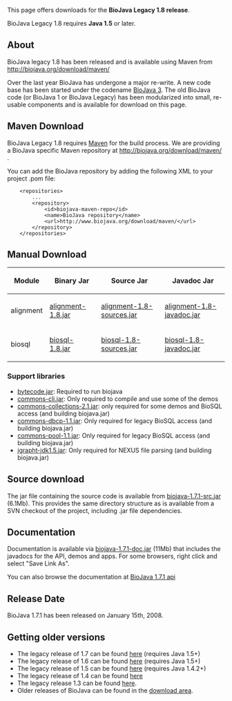 This page offers downloads for the <b>BioJava Legacy 1.8 release</b>. 

BioJava Legacy 1.8 requires <b>Java 1.5</b> or later. 

== About ==
BioJava legacy 1.8 has been released and is available using Maven from http://biojava.org/download/maven/

Over the last year BioJava has undergone a major re-write. A new code base has been started under the codename [[BioJava:Download|BioJava 3]]. The old BioJava code (or BioJava 1 or BioJava Legacy) has been modularized into small, re-usable components and is available for download on this page.

== Maven Download ==
BioJava Legacy 1.8 requires [http://maven.apache.org/ Maven] for the build process. We are providing a BioJava specific Maven repository at http://biojava.org/download/maven/ .

You can add the BioJava repository by adding the following XML to your project .pom file:
<pre>
	<repositories>
		...
		<repository>
			<id>biojava-maven-repo</id>
			<name>BioJava repository</name>
			<url>http://www.biojava.org/download/maven/</url>			
		</repository>
	</repositories>
</pre>

== Manual Download ==
{|
|+
! Module
! Binary Jar
! Source Jar
! Javadoc Jar
|-
| alignment 
| [http://biojava.org/download/maven/org/biojava/alignment/1.8/alignment-1.8.jar  alignment-1.8.jar] 
| [http://biojava.org/download/maven/org/biojava/alignment/1.8/alignment-1.8-sources.jar  alignment-1.8-sources.jar] 
| [http://biojava.org/download/maven/org/biojava/alignment/1.8/alignment-1.8-javadoc.jar  alignment-1.8-javadoc.jar]
|-
| biosql 
| [http://http://biojava.org/download/maven/org/biojava/biosql/1.8/biosql-1.8.jar biosql-1.8.jar] 
| [http://http://biojava.org/download/maven/org/biojava/biosql/1.8/biosql-1.8-sources.jar biosql-1.8-sources.jar] 
| [http://http://biojava.org/download/maven/org/biojava/biosql/1.8/biosql-1.8-javadoc.jar biosql-1.8-javadoc.jar]

|}


=== Support libraries ===

*  [http://www.biojava.org/download/bj171/support-jars/bytecode.jar bytecode.jar]: Required to run biojava
*  [http://www.biojava.org/download/bj171/support-jars/commons-cli.jar commons-cli.jar]: Only required to compile and use some of the demos
*  [http://www.biojava.org/download/bj171/support-jars/commons-collections-2.1.jar commons-collections-2.1.jar]: only required for some demos and BioSQL access (and building biojava.jar)
*  [http://www.biojava.org/download/bj171/support-jars/commons-dbcp-1.1.jar commons-dbcp-1.1.jar]: Only required for legacy BioSQL access (and building biojava.jar)
*  [http://www.biojava.org/download/bj171/support-jars/commons-pool-1.1.jar commons-pool-1.1.jar]: Only required for legacy BioSQL access (and building biojava.jar)
*  [http://www.biojava.org/download/bj171/support-jars/jgrapht-jdk1.5.jar jgrapht-jdk1.5.jar]: Only required for NEXUS file parsing (and building biojava.jar)

== Source download ==

The jar file containing the source code is available from [http://www.biojava.org/download/bj171/src/biojava-1.7.1-src.jar biojava-1.7.1-src.jar] (6.1Mb). This provides the same directory structure as is available from a SVN checkout of the project, including .jar file dependencies.

== Documentation ==

Documentation is available via [http://www.biojava.org/download/bj171/doc/biojava-1.7.1-doc.jar biojava-1.7.1-doc.jar] (11Mb) that includes the javadocs for the API, demos and apps. For some browsers, right click and select "Save Link As".

You can also browse the documentation at [http://www.biojava.org/docs/api171/ BioJava 1.7.1 api]

==Release Date==
BioJava 1.7.1 has been released on January 15th, 2008.

== Getting older versions ==

* The legacy release of 1.7 can be found [[BioJava:Download 1.7|here]] (requires Java 1.5+)
* The legacy release of 1.6 can be found [[BioJava:Download 1.6|here]] (requires Java 1.5+)
* The legacy release of 1.5 can be found [[BioJava:Download 1.5|here]] (requires Java 1.4.2+)
* The legacy release of 1.4 can be found [[BioJava:Download 1.4|here]]
* The legacy release 1.3 can be found [[BioJava:Download 1.3|here]].
* Older releases of BioJava can be found in the [http://www.biojava.org/download/ download area].